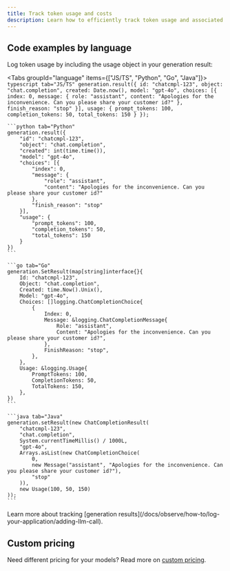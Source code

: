 ```yaml
---
title: Track token usage and costs
description: Learn how to efficiently track token usage and associated costs in your LLM application using Maxim's logging capabilities.
---
```



## Code examples by language

Log token usage by including the usage object in your generation result:

<Tabs groupId="language" items={["JS/TS", "Python", "Go", "Java"]}>
    ```typescript tab="JS/TS"
    generation.result({
        id: "chatcmpl-123",
        object: "chat.completion",
        created: Date.now(),
        model: "gpt-4o",
        choices: [{
            index: 0,
            message: {
                role: "assistant",
                content: "Apologies for the inconvenience. Can you please share your customer id?"
            },
            finish_reason: "stop"
        }],
        usage: {
            prompt_tokens: 100,
            completion_tokens: 50,
            total_tokens: 150
        }
    });
    ```

    ```python tab="Python"
    generation.result({
        "id": "chatcmpl-123",
        "object": "chat.completion",
        "created": int(time.time()),
        "model": "gpt-4o",
        "choices": [{
            "index": 0,
            "message": {
                "role": "assistant",
                "content": "Apologies for the inconvenience. Can you please share your customer id?"
            },
            "finish_reason": "stop"
        }],
        "usage": {
            "prompt_tokens": 100,
            "completion_tokens": 50,
            "total_tokens": 150
        }
    })
    ```

    ```go tab="Go"
    generation.SetResult(map[string]interface{}{
        Id: "chatcmpl-123",
        Object: "chat.completion",
        Created: time.Now().Unix(),
        Model: "gpt-4o",
        Choices: []logging.ChatCompletionChoice{
            {
                Index: 0,
                Message: &logging.ChatCompletionMessage{
                    Role: "assistant",
                    Content: "Apologies for the inconvenience. Can you please share your customer id?",
                },
                FinishReason: "stop",
            },
        },
        Usage: &logging.Usage{
            PromptTokens: 100,
            CompletionTokens: 50,
            TotalTokens: 150,
        },
    })
    ```

    ```java tab="Java"
    generation.setResult(new ChatCompletionResult(
        "chatcmpl-123",
        "chat.completion",
        System.currentTimeMillis() / 1000L,
        "gpt-4o",
        Arrays.asList(new ChatCompletionChoice(
            0,
            new Message("assistant", "Apologies for the inconvenience. Can you please share your customer id?"),
            "stop"
        )),
        new Usage(100, 50, 150)
    ));
    ```
</Tabs>

<Callout>
Learn more about tracking [generation results](/docs/observe/how-to/log-your-application/adding-llm-call).
</Callout>

## Custom pricing
Need different pricing for your models? Read more on [custom pricing](/docs/observe/how-to/log-your-application/use-custom-pricing).
